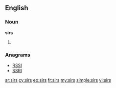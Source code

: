 ==English==

===Noun===
'''sirs'''

# {{plural of|[[sir]]}}

===Anagrams===
* [[RSSI#English|RSSI]]
* [[SSRI#English|SSRI]]

[[ar:sirs]]
[[cy:sirs]]
[[eo:sirs]]
[[fr:sirs]]
[[my:sirs]]
[[simple:sirs]]
[[vi:sirs]]